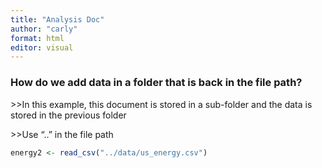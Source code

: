 ```yaml
---
title: "Analysis Doc"
author: "carly"
format: html
editor: visual
---
```


### How do we add data in a folder that is back in the file path?

\>\>In this example, this document is stored in a sub-folder and the data is stored in the previous folder

\>\>Use ".." in the file path

```r
energy2 <- read_csv("../data/us_energy.csv")
```
